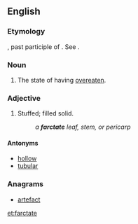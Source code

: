 ==English==

===Etymology===
{{etyl|la|en}} {{attention|la}} {{term|farctus}}, past participle of {{term|farcire}}. See {{term|farce}}.

===Noun===
{{en-noun|-}}

# {{context|rare|obsolete}} The state of having [[overeaten]].

===Adjective===
{{en-adj}}

# {{context|botany|obsolete}} Stuffed; filled solid.
#: ''a '''farctate''' leaf, stem, or pericarp''

====Antonyms====
* [[hollow]]
* [[tubular]]

===Anagrams===
* [[artefact#English|artefact]]

[[et:farctate]]